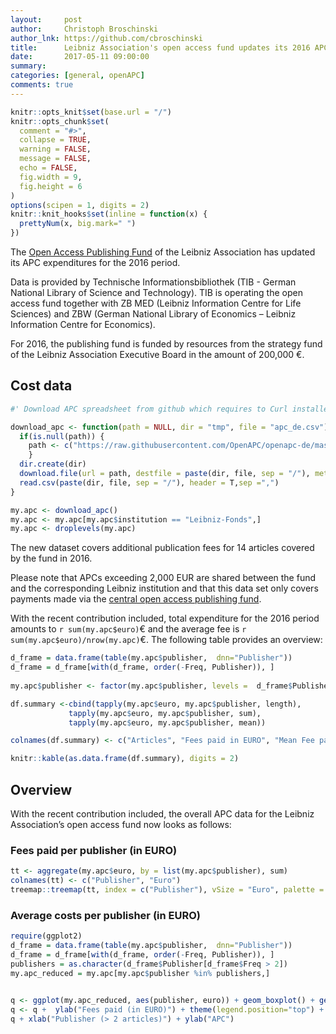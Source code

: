 ```yaml
---
layout:     post
author:     Christoph Broschinski
author_lnk: https://github.com/cbroschinski
title:      Leibniz Association's open access fund updates its 2016 APC data
date:       2017-05-11 09:00:00
summary:    
categories: [general, openAPC]
comments: true
---
```



```r
knitr::opts_knit$set(base.url = "/")
knitr::opts_chunk$set(
  comment = "#>",
  collapse = TRUE,
  warning = FALSE, 
  message = FALSE,
  echo = FALSE,
  fig.width = 9,
  fig.height = 6
)
options(scipen = 1, digits = 2)
knitr::knit_hooks$set(inline = function(x) {
  prettyNum(x, big.mark=" ")
})
```

The [Open Access Publishing Fund](http://www.leibniz-gemeinschaft.de/en/infrastructures/open-access/open-access-publishing-fund/) of the Leibniz Association has updated its APC expenditures for the 2016 period.

Data is provided by Technische Informationsbibliothek (TIB - German National Library of Science and Technology). TIB is operating the open access fund together with ZB MED (Leibniz Information Centre for Life Sciences) and ZBW (German National Library of Economics – Leibniz Information Centre for Economics).

For 2016, the publishing fund is funded by resources from the strategy fund of the Leibniz Association Executive Board in the amount of 200,000 €. 

## Cost data

```r
#' Download APC spreadsheet from github which requires to Curl installed

download_apc <- function(path = NULL, dir = "tmp", file = "apc_de.csv"){
  if(is.null(path)) {
    path <- c("https://raw.githubusercontent.com/OpenAPC/openapc-de/master/data/apc_de.csv")
    } 
  dir.create(dir) 
  download.file(url = path, destfile = paste(dir, file, sep = "/"), method = "curl")
  read.csv(paste(dir, file, sep = "/"), header = T,sep =",")
}

my.apc <- download_apc()
my.apc <- my.apc[my.apc$institution == "Leibniz-Fonds",]
my.apc <- droplevels(my.apc)
```

The new dataset covers additional publication fees for 14 articles covered by the fund in 2016.

Please note that APCs exceeding 2,000 EUR are shared between the fund and the corresponding Leibniz institution and that this data set only covers payments made via the [central open access publishing fund](http://www.leibniz-gemeinschaft.de/en/infrastructures/open-access/open-access-publishing-fund/).

With the recent contribution included, total expenditure for the 2016 period amounts to `r sum(my.apc$euro)`€ and the average fee is `r sum(my.apc$euro)/nrow(my.apc)`€. The following table provides an overview:

```r
d_frame = data.frame(table(my.apc$publisher,  dnn="Publisher"))                 
d_frame = d_frame[with(d_frame, order(-Freq, Publisher)), ]                                           
                                    
my.apc$publisher <- factor(my.apc$publisher, levels =  d_frame$Publisher)

df.summary <-cbind(tapply(my.apc$euro, my.apc$publisher, length),
             tapply(my.apc$euro, my.apc$publisher, sum),
             tapply(my.apc$euro, my.apc$publisher, mean))

colnames(df.summary) <- c("Articles", "Fees paid in EURO", "Mean Fee paid")

knitr::kable(as.data.frame(df.summary), digits = 2)
```

## Overview

With the recent contribution included, the overall APC data for the Leibniz Association's open access fund now looks as follows:

### Fees paid per publisher (in EURO)

```r
tt <- aggregate(my.apc$euro, by = list(my.apc$publisher), sum)
colnames(tt) <- c("Publisher", "Euro")
treemap::treemap(tt, index = c("Publisher"), vSize = "Euro", palette = "Paired")
```


###  Average costs per publisher (in EURO)

```r
require(ggplot2)
d_frame = data.frame(table(my.apc$publisher,  dnn="Publisher"))                 
d_frame = d_frame[with(d_frame, order(-Freq, Publisher)), ]
publishers = as.character(d_frame$Publisher[d_frame$Freq > 2])
my.apc_reduced = my.apc[my.apc$publisher %in% publishers,]

  
q <- ggplot(my.apc_reduced, aes(publisher, euro)) + geom_boxplot() + geom_point()
q <- q +  ylab("Fees paid (in EURO)") + theme(legend.position="top") + theme_bw(base_size = 18) + coord_flip()
q + xlab("Publisher (> 2 articles)") + ylab("APC")
```
